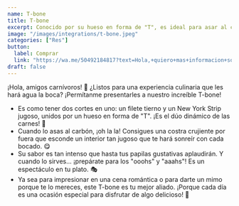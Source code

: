 ```yaml
---
name: T-bone
title: T-bone
excerpt: Conocido por su hueso en forma de "T", es ideal para asar al carbón.
image: "/images/integrations/t-bone.jpeg"
categories: ["Res"]
button:
  label: Comprar
  link: "https://wa.me/50492184817?text=Hola,+quiero+mas+informacion+sobre+el+T-Bone+de+Res."
draft: false
---
```

¡Hola, amigos carnívoros! 🥩 ¿Listos para una experiencia culinaria que les hará agua la boca? ¡Permítanme presentarles a nuestro increíble T-bone!

- Es como tener dos cortes en uno: un filete tierno y un New York Strip jugoso, unidos por un hueso en forma de "T". ¡Es el dúo dinámico de las carnes! 💪
- Cuando lo asas al carbón, ¡oh la la! Consigues una costra crujiente por fuera que esconde un interior tan jugoso que te hará sonreír con cada bocado. 😋
- Su sabor es tan intenso que hasta tus papilas gustativas aplaudirán. Y cuando lo sirves... ¡prepárate para los "ooohs" y "aaahs"! Es un espectáculo en tu plato. 🎭
- Ya sea para impresionar en una cena romántica o para darte un mimo porque te lo mereces, este T-bone es tu mejor aliado. ¡Porque cada día es una ocasión especial para disfrutar de algo delicioso! 🎉